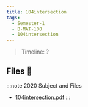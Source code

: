 ```yaml
---
title: 104intersection
tags:
  - Semester-1
  - B-MAT-100
  - 104intersection
---
```

> Timeline: ?


## Files 📂

:::note 2020 Subject and Files
- [104intersection.pdf](https://github.com/Studio-17/Epitech-Subjects/raw/main/Semester-1/B-MAT-100/104intersection/104intersection.pdf)
:::

